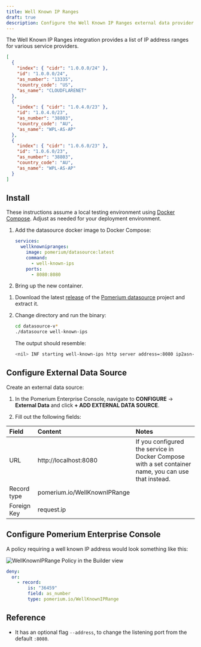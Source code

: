 ```yaml
---
title: Well Known IP Ranges
draft: true
description: Configure the Well Known IP Ranges external data provider to extend your access policies.
---
```



The Well Known IP Ranges integration provides a list of IP address ranges for various service providers.

```json title="Example"
[
  {
    "index": { "cidr": "1.0.0.0/24" },
    "id": "1.0.0.0/24",
    "as_number": "13335",
    "country_code": "US",
    "as_name": "CLOUDFLARENET"
  },
  {
    "index": { "cidr": "1.0.4.0/23" },
    "id": "1.0.4.0/23",
    "as_number": "38803",
    "country_code": "AU",
    "as_name": "WPL-AS-AP"
  },
  {
    "index": { "cidr": "1.0.6.0/23" },
    "id": "1.0.6.0/23",
    "as_number": "38803",
    "country_code": "AU",
    "as_name": "WPL-AS-AP"
  }
]
```

## Install

<Tabs>
<TabItem value="compose" label="Docker Compose">

These instructions assume a local testing environment using [Docker Compose]. Adjust as needed for your deployment environment.

1. Add the datasource docker image to Docker Compose:

   ```yaml
   services:
     wellknownipranges:
       image: pomerium/datasource:latest
       command:
         - well-known-ips
       ports:
         - 8080:8080
   ```

1. Bring up the new container.

</TabItem>

<TabItem value="binary" label="Local Binary">

1. Download the latest [release] of the [Pomerium datasource] project and extract it.
1. Change directory and run the binary:

   ```sh
   cd datasource-v*
   ./datasource well-known-ips
   ```

   The output should resemble:

   ```sh
   <nil> INF starting well-known-ips http server address=:8080 ip2asn-url=https://iptoasn.com/data/ip2asn-v4.tsv.gz
   ```

</TabItem>

</Tabs>

## Configure External Data Source

Create an external data source:

1. In the Pomerium Enterprise Console, navigate to **CONFIGURE** → **External Data** and click **+ ADD EXTERNAL DATA SOURCE**.

1. Fill out the following fields:

| Field       | Content                      | Notes                                                                                                |
| :---------- | :--------------------------- | :--------------------------------------------------------------------------------------------------- |
| URL         | http://localhost:8080        | If you configured the service in Docker Compose with a set container name, you can use that instead. |
| Record type | pomerium.io/WellKnownIPRange |                                                                                                      |
| Foreign Key | request.ip                   |                                                                                                      |

## Configure Pomerium Enterprise Console

A policy requiring a well known IP address would look something like this:

<Tabs>
<TabItem value="builder" label="Builder">

![WellKnownIPRange Policy in the Builder view](./img/well-known-ip-range-policy.png)

</TabItem>
<TabItem value="editor" label="Editor">

```yaml showLineNumbers
deny:
  or:
    - record:
        is: "36459"
        field: as_number
        type: pomerium.io/WellKnownIPRange
```

</TabItem>
</Tabs>

## Reference

- It has an optional flag `--address`, to change the listening port from the default `:8080`.

[docker compose]: https://docs.docker.com/compose/
[pomerium datasource]: https://github.com/pomerium/datasource
[release]: https://github.com/pomerium/datasource/releases

